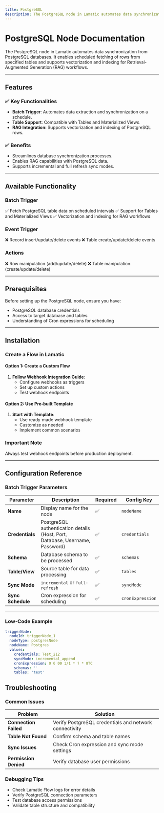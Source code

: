 ```yaml
---
title: PostgreSQL
description: The PostgreSQL node in Lamatic automates data synchronization from PostgreSQL databases. It enables scheduled fetching of rows from specified tables and supports vectorization and indexing for Retrieval-Augmented Generation (RAG) workflows.
---
```


# PostgreSQL Node Documentation

The PostgreSQL node in Lamatic automates data synchronization from PostgreSQL databases. It enables scheduled fetching of rows from specified tables and supports vectorization and indexing for Retrieval-Augmented Generation (RAG) workflows.

---

## Features

### ✅ Key Functionalities
- **Batch Trigger**: Automates data extraction and synchronization on a schedule.
- **Table Support**: Compatible with Tables and Materialized Views.
- **RAG Integration**: Supports vectorization and indexing of PostgreSQL rows.

### ✅ Benefits
- Streamlines database synchronization processes.
- Enables RAG capabilities with PostgreSQL data.
- Supports incremental and full refresh sync modes.

---

## Available Functionality

### Batch Trigger
✅ Fetch PostgreSQL table data on scheduled intervals
✅ Support for Tables and Materialized Views
✅ Vectorization and indexing for RAG workflows

### Event Trigger
❌ Record insert/update/delete events
❌ Table create/update/delete events

### Actions
❌ Row manipulation (add/update/delete)
❌ Table manipulation (create/update/delete)

---

## Prerequisites

Before setting up the PostgreSQL node, ensure you have:
- PostgreSQL database credentials
- Access to target database and tables
- Understanding of Cron expressions for scheduling

---

## Installation

### Create a Flow in Lamatic

#### Option 1: Create a Custom Flow
1. **Follow Webhook Integration Guide**:
   - Configure webhooks as triggers
   - Set up custom actions
   - Test webhook endpoints

#### Option 2: Use Pre-built Template
1. **Start with Template**:
   - Use ready-made webhook template
   - Customize as needed
   - Implement common scenarios

### Important Note
Always test webhook endpoints before production deployment.

---

## Configuration Reference

### Batch Trigger Parameters

| **Parameter**       | **Description**                                                                                             | **Required** | **Config Key**        |
|---------------------|-------------------------------------------------------------------------------------------------------------|--------------|----------------------|
| **Name**           | Display name for the node                                                                                    | ✅           | `nodeName`           |
| **Credentials**    | PostgreSQL authentication details (Host, Port, Database, Username, Password)                                 | ✅           | `credentials`        |
| **Schema**         | Database schema to be processed                                                                              | ✅           | `schemas`            |
| **Table/View**     | Source table for data processing                                                                            | ✅           | `tables`             |
| **Sync Mode**      | `incremental` or `full-refresh`                                                                             | ✅           | `syncMode`           |
| **Sync Schedule**  | Cron expression for scheduling                                                                              | ✅           | `cronExpression`     |

---

### Low-Code Example
```yaml
triggerNode:
  nodeId: triggerNode_1
  nodeType: postgresNode
  nodeName: Postgres
  values:
    credentials: Test_212
    syncMode: incremental_append
    cronExpression: 0 0 00 1/1 * ? * UTC
    schemas: ''
    tables: 'test'
```

## Troubleshooting

### Common Issues

| **Problem**                | **Solution**                                                                                  |
|---------------------------|----------------------------------------------------------------------------------------------|
| **Connection Failed**      | Verify PostgreSQL credentials and network connectivity                                        |
| **Table Not Found**        | Confirm schema and table names                                                               |
| **Sync Issues**           | Check Cron expression and sync mode settings                                                  |
| **Permission Denied**      | Verify database user permissions                                                             |

### Debugging Tips

- Check Lamatic Flow logs for error details
- Verify PostgreSQL connection parameters
- Test database access permissions
- Validate table structure and compatibility
